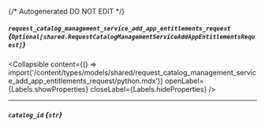 {/* Autogenerated DO NOT EDIT  */}

##### `request_catalog_management_service_add_app_entitlements_request` *{`Optional[shared.RequestCatalogManagementServiceAddAppEntitlementsRequest]`}*

<Collapsible content={() => import('/content/types/models/shared/request_catalog_management_service_add_app_entitlements_request/python.mdx')} openLabel={Labels.showProperties} closeLabel={Labels.hideProperties} />


---
##### `catalog_id` *{`str`}*


